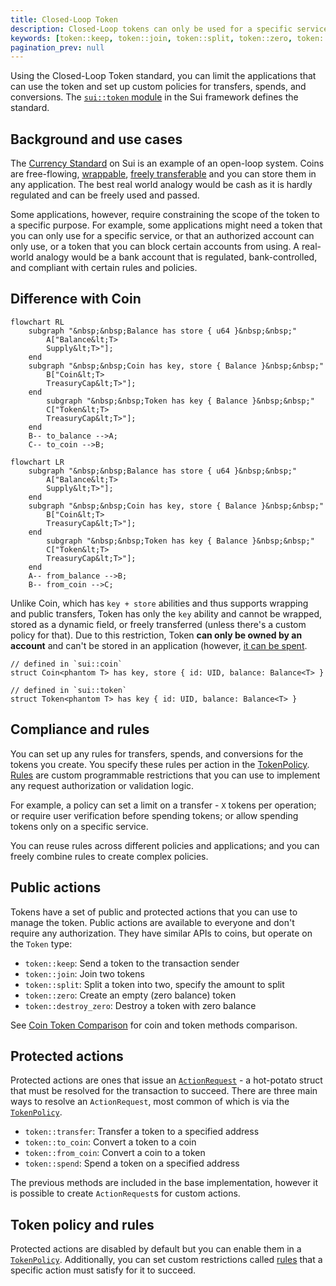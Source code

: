 ```yaml
---
title: Closed-Loop Token
description: Closed-Loop tokens can only be used for a specific service or by authorized users. 
keywords: [token::keep, token::join, token::split, token::zero, token::destroy_zero, token::transfer, token::to_coin, token::from_coin, token::spend, closed-loop, closed-loop tokens, closed loop, difference between closed-loop and coin, coin vs closed-loop ]
pagination_prev: null
---
```


Using the Closed-Loop Token standard, you can limit the applications that can use the token and set up custom policies for transfers, spends, and conversions. The [`sui::token` module](https://github.com/MystenLabs/sui/blob/main/crates/sui-framework/docs/sui/token.md) in the Sui framework defines the standard.

## Background and use cases

The [Currency Standard](./currency.mdx) on Sui is an example of an open-loop system. Coins are free-flowing, [wrappable](/concepts/object-ownership/wrapped.mdx), [freely transferable](/concepts/transfers/custom-rules.mdx#the-store-ability-and-transfer-rules) and you can store them in any application. The best real world analogy would be cash as it is hardly regulated and can be freely used and passed.

Some applications, however, require constraining the scope of the token to a specific purpose. For example, some applications might need a token that you can only use for a specific service, or that an authorized account can only use, or a token that you can block certain accounts from using. A real-world analogy would be a bank account that is regulated, bank-controlled, and compliant with certain rules and policies.

## Difference with Coin

```mermaid
flowchart RL
    subgraph "&nbsp;&nbsp;Balance has store { u64 }&nbsp;&nbsp;"
        A["Balance&lt;T>
        Supply&lt;T>"];
    end
    subgraph "&nbsp;&nbsp;Coin has key, store { Balance }&nbsp;&nbsp;"
        B["Coin&lt;T>
        TreasuryCap&lt;T>"];
    end
        subgraph "&nbsp;&nbsp;Token has key { Balance }&nbsp;&nbsp;"
        C["Token&lt;T>
        TreasuryCap&lt;T>"];
    end
    B-- to_balance -->A;
    C-- to_coin -->B;
```

```mermaid
flowchart LR
    subgraph "&nbsp;&nbsp;Balance has store { u64 }&nbsp;&nbsp;"
        A["Balance&lt;T>
        Supply&lt;T>"];
    end
    subgraph "&nbsp;&nbsp;Coin has key, store { Balance }&nbsp;&nbsp;"
        B["Coin&lt;T>
        TreasuryCap&lt;T>"];
    end
        subgraph "&nbsp;&nbsp;Token has key { Balance }&nbsp;&nbsp;"
        C["Token&lt;T>
        TreasuryCap&lt;T>"];
    end
    A-- from_balance -->B;
    B-- from_coin -->C;
```

Unlike Coin, which has `key + store` abilities and thus supports wrapping and public transfers, Token has only the `key` ability and cannot be wrapped, stored as a dynamic field, or freely transferred (unless there's a custom policy for that). Due to this restriction, Token **can only be owned by an account** and can't be stored in an application (however, [it can be spent](./closed-loop-token/spending.mdx).

```move
// defined in `sui::coin`
struct Coin<phantom T> has key, store { id: UID, balance: Balance<T> }

// defined in `sui::token`
struct Token<phantom T> has key { id: UID, balance: Balance<T> }
```

## Compliance and rules

You can set up any rules for transfers, spends, and conversions for the tokens you create. You specify these rules per action in the [TokenPolicy](./closed-loop-token/token-policy.mdx). [Rules](./closed-loop-token/rules.mdx) are custom programmable restrictions that you can use to implement any request authorization or validation logic.

For example, a policy can set a limit on a transfer - `X` tokens per operation; or require user verification before spending tokens; or allow spending tokens only on a specific service.

You can reuse rules across different policies and applications; and you can freely combine rules to create complex policies.

## Public actions

Tokens have a set of public and protected actions that you can use to manage the token. Public actions are available to everyone and don't require any authorization. They have similar APIs to coins, but operate on the `Token` type:

- `token::keep`: Send a token to the transaction sender
- `token::join`: Join two tokens
- `token::split`: Split a token into two, specify the amount to split
- `token::zero`: Create an empty (zero balance) token
- `token::destroy_zero`: Destroy a token with zero balance

See [Coin Token Comparison](./closed-loop-token/coin-token-comparison.mdx) for coin and token methods comparison.

## Protected actions

Protected actions are ones that issue an [`ActionRequest`](./closed-loop-token/action-request.mdx) - a hot-potato struct that must be resolved for the transaction to succeed. There are three main ways to resolve an `ActionRequest`, most common of which is via the [`TokenPolicy`](./closed-loop-token/token-policy.mdx).

- `token::transfer`: Transfer a token to a specified address
- `token::to_coin`: Convert a token to a coin
- `token::from_coin`: Convert a coin to a token
- `token::spend`: Spend a token on a specified address

The previous methods are included in the base implementation, however it is possible to create `ActionRequest`s for custom actions.

## Token policy and rules

Protected actions are disabled by default but you can enable them in a [`TokenPolicy`](./closed-loop-token/token-policy.mdx). Additionally, you can set custom restrictions called [rules](./closed-loop-token/rules.mdx) that a specific action must satisfy for it to succeed.
